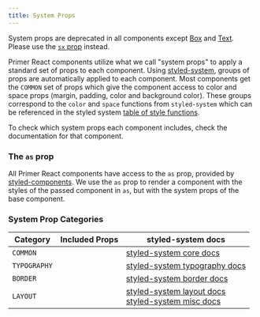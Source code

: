 ```yaml
---
title: System Props
---
```



<Note variant="warning">

System props are deprecated in all components except [Box](/components/box/react) and [Text](/components/text/react). Please use the [`sx` prop](/guides/react/overriding-styles) instead.

</Note>

Primer React components utilize what we call "system props" to apply a standard set of props to each component. Using [styled-system](https://github.com/jxnblk/styled-system), groups of props are automatically applied to each component. Most components get the `COMMON` set of props which give the component access to color and space props (margin, padding, color and background color). These groups correspond to the `color` and `space` functions from `styled-system` which can be referenced in the styled system [table of style functions](https://github.com/jxnblk/styled-system/blob/master/docs/table.md#core).

To check which system props each component includes, check the documentation for that component.

### The `as` prop

All Primer React components have access to the `as` prop, provided by [styled-components](https://www.styled-components.com/docs/api#as-polymorphic-prop). We use the `as` prop to render a component with the styles of the passed component in `as`, but with the system props of the base component.

### System Prop Categories

| Category     | Included Props                        | styled-system docs                                                                                                                                                                                            |
| ------------ | ------------------------------------- | ------------------------------------------------------------------------------------------------------------------------------------------------------------------------------------------------------------- |
| `COMMON`     | <PropsList systemProps={COMMON}/>     | [styled-system core docs](https://github.com/jxnblk/styled-system/blob/master/docs/table.md#core)                                                                                                             |
| `TYPOGRAPHY` | <PropsList systemProps={TYPOGRAPHY}/> | [styled-system typography docs](https://github.com/jxnblk/styled-system/blob/master/docs/table.md#typography)                                                                                                 |
| `BORDER`     | <PropsList systemProps={BORDER}/>     | [styled-system border docs](https://github.com/jxnblk/styled-system/blob/master/docs/table.md#border)                                                                                                         |
| `LAYOUT`     | <PropsList systemProps={LAYOUT}/>     | [styled-system layout docs](https://github.com/jxnblk/styled-system/blob/master/docs/table.md#layout) <br/> [styled-system misc docs](https://github.com/jxnblk/styled-system/blob/master/docs/table.md#misc) |
